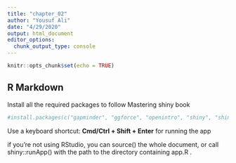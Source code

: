 ```yaml
---
title: "chapter_02"
author: "Yousuf Ali"
date: "4/29/2020"
output: html_document
editor_options: 
  chunk_output_type: console
---
```


```r
knitr::opts_chunk$set(echo = TRUE)
```

## R Markdown
Install all the required packages to follow Mastering shiny book

```r
#install.packages(c("gapminder", "ggforce", "openintro", "shiny", "shinyFeedback", "shinythemes", "tidyverse", "vroom", "waiter", "zeallot"))

```

Use a keyboard shortcut: __Cmd/Ctrl + Shift + Enter__ for running the app  

if you’re not using RStudio, you can source() the whole document, or call
shiny::runApp() with the path to the directory containing app.R .


